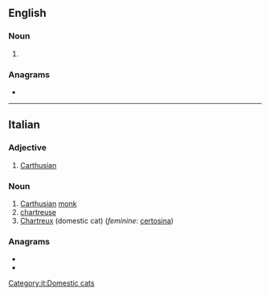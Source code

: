 ==English==

===Noun===
{{en-noun|-}}

# {{lb|en|art}} {{alt form|en|certosina}}

===Anagrams===
* {{anagrams|en|a=ceinoorst|Socotrine|coronites|cortisone|osteocrin}}

----

==Italian==
{{wikipedia|lang=it}}

===Adjective===
{{it-adj|certosin}}

# [[Carthusian]]

===Noun===
{{it-noun|m}}

# [[Carthusian]] [[monk]]
# [[chartreuse]]
# [[Chartreux]] (domestic cat) (''feminine'': [[certosina]])

===Anagrams===
* {{l|it|cortisone}}
* {{l|it|resoconti}}

[[Category:it:Domestic cats]]
